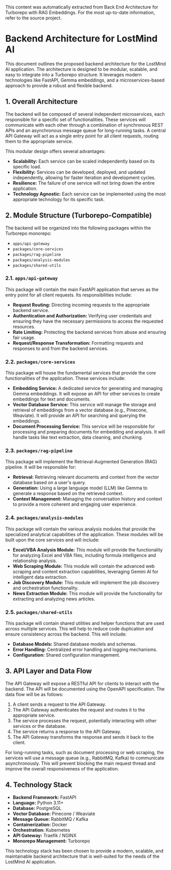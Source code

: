 <Info>
This content was automatically extracted from Back End Architecture for Turborepo with RAG Embeddings.
For the most up-to-date information, refer to the source project.
</Info>

# Backend Architecture for LostMind AI

This document outlines the proposed backend architecture for the LostMind AI application. The architecture is designed to be modular, scalable, and easy to integrate into a Turborepo structure. It leverages modern technologies like FastAPI, Gemma embeddings, and a microservices-based approach to provide a robust and flexible backend.

## 1. Overall Architecture

The backend will be composed of several independent microservices, each responsible for a specific set of functionalities. These services will communicate with each other through a combination of synchronous REST APIs and an asynchronous message queue for long-running tasks. A central API Gateway will act as a single entry point for all client requests, routing them to the appropriate service.

This modular design offers several advantages:

*   **Scalability:** Each service can be scaled independently based on its specific load.
*   **Flexibility:** Services can be developed, deployed, and updated independently, allowing for faster iteration and development cycles.
*   **Resilience:** The failure of one service will not bring down the entire application.
*   **Technology Agnostic:** Each service can be implemented using the most appropriate technology for its specific task.





## 2. Module Structure (Turborepo-Compatible)

The backend will be organized into the following packages within the Turborepo monorepo:

*   `apps/api-gateway`
*   `packages/core-services`
*   `packages/rag-pipeline`
*   `packages/analysis-modules`
*   `packages/shared-utils`

### 2.1. `apps/api-gateway`

This package will contain the main FastAPI application that serves as the entry point for all client requests. Its responsibilities include:

*   **Request Routing:** Directing incoming requests to the appropriate backend service.
*   **Authentication and Authorization:** Verifying user credentials and ensuring they have the necessary permissions to access the requested resources.
*   **Rate Limiting:** Protecting the backend services from abuse and ensuring fair usage.
*   **Request/Response Transformation:** Formatting requests and responses to and from the backend services.

### 2.2. `packages/core-services`

This package will house the fundamental services that provide the core functionalities of the application. These services include:

*   **Embedding Service:** A dedicated service for generating and managing Gemma embeddings. It will expose an API for other services to create embeddings for text and documents.
*   **Vector Database Service:** This service will manage the storage and retrieval of embeddings from a vector database (e.g., Pinecone, Weaviate). It will provide an API for searching and querying the embeddings.
*   **Document Processing Service:** This service will be responsible for processing and preparing documents for embedding and analysis. It will handle tasks like text extraction, data cleaning, and chunking.

### 2.3. `packages/rag-pipeline`

This package will implement the Retrieval-Augmented Generation (RAG) pipeline. It will be responsible for:

*   **Retrieval:** Retrieving relevant documents and context from the vector database based on a user's query.
*   **Generation:** Using a large language model (LLM) like Gemma to generate a response based on the retrieved context.
*   **Context Management:** Managing the conversation history and context to provide a more coherent and engaging user experience.

### 2.4. `packages/analysis-modules`

This package will contain the various analysis modules that provide the specialized analytical capabilities of the application. These modules will be built upon the core services and will include:

*   **Excel/VBA Analysis Module:** This module will provide the functionality for analyzing Excel and VBA files, including formula intelligence and relationship analysis.
*   **Web Scraping Module:** This module will contain the advanced web scraping and content extraction capabilities, leveraging Gemini AI for intelligent data extraction.
*   **Job Discovery Module:** This module will implement the job discovery and orchestration functionality.
*   **News Extraction Module:** This module will provide the functionality for extracting and analyzing news articles.

### 2.5. `packages/shared-utils`

This package will contain shared utilities and helper functions that are used across multiple services. This will help to reduce code duplication and ensure consistency across the backend. This will include:

*   **Database Models:** Shared database models and schemas.
*   **Error Handling:** Centralized error handling and logging mechanisms.
*   **Configuration:** Shared configuration management.





## 3. API Layer and Data Flow

The API Gateway will expose a RESTful API for clients to interact with the backend. The API will be documented using the OpenAPI specification. The data flow will be as follows:

1.  A client sends a request to the API Gateway.
2.  The API Gateway authenticates the request and routes it to the appropriate service.
3.  The service processes the request, potentially interacting with other services or the database.
4.  The service returns a response to the API Gateway.
5.  The API Gateway transforms the response and sends it back to the client.

For long-running tasks, such as document processing or web scraping, the services will use a message queue (e.g., RabbitMQ, Kafka) to communicate asynchronously. This will prevent blocking the main request thread and improve the overall responsiveness of the application.

## 4. Technology Stack

*   **Backend Framework:** FastAPI
*   **Language:** Python 3.11+
*   **Database:** PostgreSQL
*   **Vector Database:** Pinecone / Weaviate
*   **Message Queue:** RabbitMQ / Kafka
*   **Containerization:** Docker
*   **Orchestration:** Kubernetes
*   **API Gateway:** Traefik / NGINX
*   **Monorepo Management:** Turborepo

This technology stack has been chosen to provide a modern, scalable, and maintainable backend architecture that is well-suited for the needs of the LostMind AI application.


